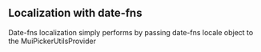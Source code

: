
## Localization with date-fns

Date-fns localization simply performs by passing date-fns locale object to the MuiPickerUtilsProvider

<SourcablePanel
  title="Example"
  sourceFile="localization/Date-fns.example.jsx"
  description="Note: Any picker in component tree will be rerendered automatically on locale change"
/>

